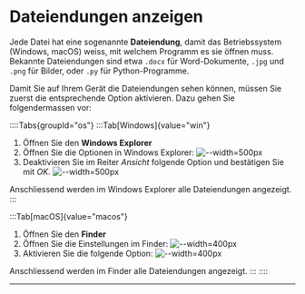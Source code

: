# Dateiendungen anzeigen
Jede Datei hat eine sogenannte **Dateiendung**, damit das Betriebssystem (Windows, macOS) weiss, mit welchem Programm es sie öffnen muss. Bekannte Dateiendungen sind etwa `.docx` für Word-Dokumente, `.jpg` und `.png` für Bilder, oder `.py` für Python-Programme.

Damit Sie auf Ihrem Gerät die Dateiendungen sehen können, müssen Sie zuerst die entsprechende Option aktivieren. Dazu gehen Sie folgendermassen vor:

::::Tabs{groupId="os"}
:::Tab[Windows]{value="win"}
1. Öffnen Sie den **Windows Explorer**
2. Öffnen Sie die Optionen in Windows Explorer:
   ![--width=500px](img/suffixe-anzeigen/win-optionen.png)
3. Deaktivieren Sie im Reiter _Ansicht_ folgende Option und bestätigen Sie mit _OK_.
   ![--width=500px](img/suffixe-anzeigen/win-option-aktivieren.png)

Anschliessend werden im Windows Explorer alle Dateiendungen angezeigt.
:::

:::Tab[macOS]{value="macos"}
1. Öffnen Sie den **Finder**
2. Öffnen Sie die Einstellungen im Finder:
   ![--width=400px](img/suffixe-anzeigen/mac-einstellungen.png)
3. Aktivieren Sie die folgende Option:
   ![--width=400px](img/suffixe-anzeigen/mac-option-aktivieren.png)

Anschliessend werden im Finder alle Dateiendungen angezeigt.
:::
::::

---
